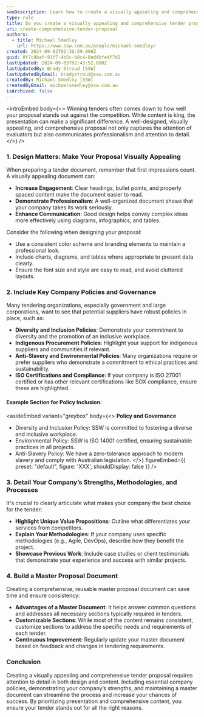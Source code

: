 ```yaml
---
seoDescription: Learn how to create a visually appealing and comprehensive tender proposal to stand out among competitors and increase your chances of winning.
type: rule
title: Do you create a visually appealing and comprehensive tender proposal?
uri: create-comprehensive-tender-proposal
authors:
  - title: Michael Smedley
    url: https://www.ssw.com.au/people/michael-smedley/
created: 2024-09-02T02:30:59.000Z
guid: 8f7c4baf-91f7-4b5c-b8c4-8ed4bfe4f7d2
lastUpdated: 2024-09-03T02:43:52.000Z
lastUpdatedBy: Brady Stroud [SSW]
lastUpdatedByEmail: bradystroud@ssw.com.au
createdBy: Michael Smedley [SSW]
createdByEmail: michaelsmedley@ssw.com.au
isArchived: false
---
```


<introEmbed
  body={<>
Winning tenders often comes down to how well your proposal stands out against the competition. While content is king, the presentation can make a significant difference. A well-designed, visually appealing, and comprehensive proposal not only captures the attention of evaluators but also communicates professionalism and attention to detail.
  </>}
/>
### 1. Design Matters: Make Your Proposal Visually Appealing

When preparing a tender document, remember that first impressions count. A visually appealing document can:
- **Increase Engagement**: Clear headings, bullet points, and properly spaced content make the document easier to read.
- **Demonstrate Professionalism**: A well-organized document shows that your company takes its work seriously.
- **Enhance Communication**: Good design helps convey complex ideas more effectively using diagrams, infographics, and tables.

Consider the following when designing your proposal:
- Use a consistent color scheme and branding elements to maintain a professional look.
- Include charts, diagrams, and tables where appropriate to present data clearly.
- Ensure the font size and style are easy to read, and avoid cluttered layouts.

### 2. Include Key Company Policies and Governance

Many tendering organizations, especially government and large corporations, want to see that potential suppliers have robust policies in place, such as:
- **Diversity and Inclusion Policies**: Demonstrate your commitment to diversity and the promotion of an inclusive workplace.
- **Indigenous Procurement Policies**: Highlight your support for indigenous suppliers and communities if relevant.
- **Anti-Slavery and Environmental Policies**: Many organizations require or prefer suppliers who demonstrate a commitment to ethical practices and sustainability.
- **ISO Certifications and Compliance**: If your company is ISO 27001 certified or has other relevant certifications like SOX compliance, ensure these are highlighted.

#### Example Section for Policy Inclusion:

<asideEmbed
  variant="greybox"
  body={<>
    **Policy and Governance**

- Diversity and Inclusion Policy: SSW is committed to fostering a diverse and inclusive workplace.
- Environmental Policy: SSW is ISO 14001 certified, ensuring sustainable practices in all projects.
- Anti-Slavery Policy: We have a zero-tolerance approach to modern slavery and comply with Australian legislation.
  </>}
  figureEmbed={{
    preset: "default",
    figure: 'XXX',
    shouldDisplay: false
  }}
/>

### 3. Detail Your Company’s Strengths, Methodologies, and Processes

It's crucial to clearly articulate what makes your company the best choice for the tender:
- **Highlight Unique Value Propositions**: Outline what differentiates your services from competitors.
- **Explain Your Methodologies**: If your company uses specific methodologies (e.g., Agile, DevOps), describe how they benefit the project.
- **Showcase Previous Work**: Include case studies or client testimonials that demonstrate your experience and success with similar projects.

### 4. Build a Master Proposal Document

Creating a comprehensive, reusable master proposal document can save time and ensure consistency:
- **Advantages of a Master Document**: It helps answer common questions and addresses all necessary sections typically required in tenders.
- **Customizable Sections**: While most of the content remains consistent, customize sections to address the specific needs and requirements of each tender.
- **Continuous Improvement**: Regularly update your master document based on feedback and changes in tendering requirements.

### Conclusion

Creating a visually appealing and comprehensive tender proposal requires attention to detail in both design and content. Including essential company policies, demonstrating your company’s strengths, and maintaining a master document can streamline the process and increase your chances of success. By prioritizing presentation and comprehensive content, you ensure your tender stands out for all the right reasons.
